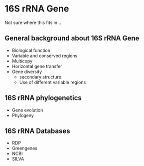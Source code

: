 # 16S rRNA Gene 
Not sure where this fits in...

## General background about 16S rRNA Gene  
* Biological function  
* Variable and conserved regions  
* Multicopy  
* Horizontal gene transfer  
* Gene diversity  
    - secondary structure  
    - Use of different variable regions  

## 16S rRNA phylogenetics
* Gene evolution  
* Phylogeny  

## 16S rRNA Databases
* RDP  
* Greengenes  
* NCBI  
* SILVA    
